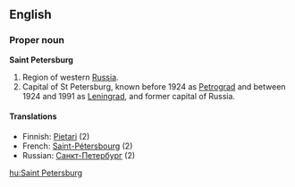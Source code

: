 ==English==

===Proper noun===
'''Saint Petersburg'''

#Region of western [[Russia]].
#Capital of St Petersburg, known before 1924 as [[Petrograd]] and between 1924 and 1991 as [[Leningrad]], and former capital of Russia.

====Translations====
*Finnish: [[Pietari]] (2)
*French: [[Saint-Pétersbourg]] (2)
*Russian: [[Санкт-Петербург]] (2)

[[hu:Saint Petersburg]]